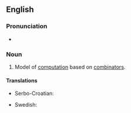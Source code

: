 ==English==
{{wikipedia}}

===Pronunciation===
* {{audio|en|en-us-combinatory logic.ogg|Audio (US)}}

===Noun===
{{en-noun|-}}

# {{lb|en|computer science}} Model of [[computation]] based on [[combinator]]s.

====Translations====
{{trans-top|model of computation}}
* Serbo-Croatian: {{t|sh|kombinatorna logika|f}}
{{trans-mid}}
* Swedish: {{t|sv|kombinatorisk logik}}
{{trans-bottom}}